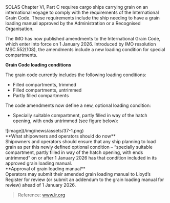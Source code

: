 <div className='news-paragraph'>
SOLAS Chapter VI, Part C requires cargo ships carrying grain on an international voyage to comply with the requirements of the International Grain Code. These requirements include the ship needing to have a grain loading manual approved by the Administration or a Recognised Organisation.

The IMO has now published amendments to the International Grain Code, which enter into force on 1 January 2026. Introduced by IMO resolution MSC.552(108), the amendments include a new loading condition for special compartments. 

**Grain Code loading conditions** 

The grain code currently includes the following loading conditions: 
</div>

- Filled compartments, trimmed 
- Filled compartments, untrimmed 
- Partly filled compartments 

<div className='news-paragraph'>
The code amendments now define a new, optional loading condition: 
</div>

- Specially suitable compartment, partly filled in way of the hatch opening, with ends untrimmed (see figure below): 

<div className="news-image img-size_1">
![image](/img/news/assets/37-1.png)
</div>

<div className='news-paragraph'>
**What shipowners and operators should do now**
</div>

<div className='news-paragraph'>
Shipowners and operators should ensure that any ship planning to load grain as per this newly defined optional condition – “specially suitable compartment, partly filled in way of the hatch opening, with ends untrimmed” on or after 1 January 2026 has that condition included in its approved grain loading manual.
</div>

<div className='news-paragraph'>
**Approval of grain loading manual**
</div>

<div className='news-paragraph'>
Operators may submit their amended grain loading manual to Lloyd’s Register for review (or submit an addendum to the grain loading manual for review) ahead of 1 January 2026.
</div>

> Reference: www.lr.org